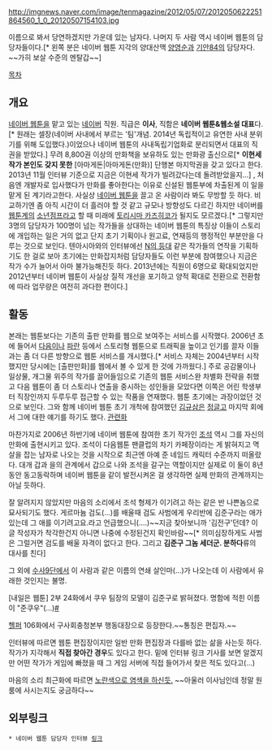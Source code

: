 http://imgnews.naver.com/image/tenmagazine/2012/05/07/2012050622251864560_1_0_20120507154103.jpg

이름으로 봐서 당연하겠지만 가운데 있는 남자다. 나머지 두 사람 역시 네이버 웹툰의 담당자들이다.[* 왼쪽 분은 네이버 웹툰 지각의 양대산맥 [[양영순]]과 [[기안84]]의 담당자다. ~~가히 보살 수준의 멘탈갑~~]

[[목차]]
== 개요 ==
[[네이버 웹툰]]을 맡고 있는 [[네이버]] 직원. 직급은 '''이사''', 직함은 '''네이버 웹툰&웹소설 대표'''다.[* 원래는 셀장(네이버 사내에서 부르는 '팀'개념. 2014년 독립적이고 유연한 사내 분위기를 위해 도입했다.)이었으나 네이버 웹툰의 사내독립기업화로 분리되면서 대표의 직권을 받았다.] 무려 8,800권 이상의 만화책을 보유하도 있는 만화광 출신으로[* '''이현세 작가 본인도 갖지 못한''' [아마게돈|아마게돈(만화)] 단행본 마지막권을 갖고 있다고 한다. 2013년 11월 인터뷰 기준으로 지금은 이현세 작가가 빌려갔다는데 돌려받았을지...] , 처음엔 개발자로 입사했다가 만화를 좋아한다는 이유로 신설된 웹툰부에 차출된게 이 일을 맡게 된 계기라고한다. 사실상 [[네이버 웹툰]]을 끌고 온 사람이라 봐도 무방할 듯 하다. 비교하기엔 좀 아직 시간이 더 흘러야 할 것 같고 규모나 방향성도 다르긴 하지만 네이버를 [[웹툰]]계의 [[소년점프]]라고 할 때 미래에 [[토리시마 카즈히코]]가 될지도 모르겠다.[* 그렇지만 3명의 담당자가 100명이 넘는 작가들을 상대하는 네이버 웹툰의 특징상 이들이 스토리에 개입하는 일은 거의 없고 단지 초기 기획이나 원고료, 연재등의 행정적인 부분만을 다루는 것으로 보인다. 텐아시아와의 인터뷰에선 [[N의 등대]] 같은 작가들의 연작을 기획하기도 한 걸로 보아 초기에는 만화잡지처럼 담당자들도 이런 부분에 참여했으나 지금은 작가 수가 늘어서 아마 불가능해진듯 하다. 2013년에는 직원이 6명으로 확대되었지만 2012년부터 네이버 웹툰이 사실상 질적 개선을 포기하고 양적 확대로 전환으로 전환함에 따라 업무량은 여전히 과다한 편이다.]
== 활동 ==
본래는 웹툰보다는 기존의 출판 만화를 웹으로 보여주는 서비스를 시작했다. 2006년 초에 들어서 [[다음]]이나 [[파란]] 등에서 스토리형 웹툰으로 트래픽을 높이고 인기를 끌자 이들과는 좀 더 다른 방향으로 웹툰 서비스를 개시했다.[* 서비스 자체는 2004년부터 시작했지만 당시에는 [출판만화]를 웹에서 볼 수 있게 한 것에 가까웠다.] 주로 공감물이나 일상물, 개그물 위주의 작가를 끌어들임으로 기존의 웹툰 서비스완 차별화 전략을 취했고 다음 웹툰이 좀 더 스토리나 연출을 중시하는 성인들을 모았다면 이쪽은 어린 학생부터 직장인까지 두루두루 접근할 수 있는 작품을 연재했다. 웹툰 초기에는 과장이었던 것으로 보인다. 그와 함께 네이버 웹툰 초기 개척에 참여했던 [[김규삼]]은 [[정글고]] 마지막 회에서 그에 대한 얘기를 하기도 했다. [http://comic.naver.com/webtoon/detail.nhn?titleId=15640&no=467&weekday=mon 관련화]

마찬가지로 2006년 하반기에 네이버 웹툰에 참여한 초기 작가인 [[조석]] 역시 그를 자신의 만화에 출현시키고 있다. 조석이 다음웹툰 팬클럽의 차기 카페장이라는 게 밝혀지고 멱살을 잡는 남자로 나오는 것을 시작으로 최근엔 아예 준 네임드 캐릭터 수준까지 떠올랐다. 대개 갑과 을의 관계에서 갑으로 나와 조석을 갈구는 역할이지만 실제로 이 둘이 8년동안 동고동락하며 네이버 웹툰을 같이 발전시켜온 걸 생각하면 실제 만화의 관계까지는 아닐 듯하다.

잘 알려지지 않았지만 마음의 소리에서 조석 형제가 이기려고 하는 같은 반 나쁜놈으로 묘사되기도 했다. 게르마늄 검도(...)를 배울때 검도 사범에게 우리반에 김준구라는 애가 있는데 그 애를 이기려고요.라고 언급했으니(....)~~지금 찾아보니까 '김전구'던데? 이 글 작성자가 착각한건지 아니면 나중에 수정된건지 확인바람~~[* 의미심장하게도 사범은 그럴거면 검도를 배울 자격이 없다고 한다. 그리고 '''김준구 그놈 세더군. 분하다'''류의 대사를 친다]

그 외에 [[수사9단]]에서 이 사람과 같은 이름의 연쇄 살인마(...)가 나오는데 이 사람에서 유래한 것인지는 불명.

[내일은 웹툰] 2부 24화에서 쿠우 팀장의 모델이 김준구로 밝혀졌다. 명함에 적힌 이름이 "준쿠우"(...)[http://comic.naver.com/webtoon/detail.nhn?titleId=546750&no=77&weekday=thu #]

[[헬퍼]] 106화에서 구사회충청본부 행동대장으로 등장한다.~~통칭은 편집자.~~

인터뷰에 따르면 웹툰 편집장이지만 일반 만화 편집장과 다를바 없는 삶을 사는듯 하다. 작가가 지각해서 '''직접 찾아간 경우'''도 있다고 한다. 밑에 인터뷰 링크 기사를 보면 알겠지만 어떤 작가가 게임에 빠졌을 때 그 게임 서버에 직접 들어가서 찾은 적도 있다고(...)

마음의 소리 최근화에 따르면 [http://comic.naver.com/webtoon/detail.nhn?titleId=20853&no=917&weekday=tue 노란색으로 염색을 하신듯.] ~~아울러 이사님인데 정말 원룸에 사시는지도 궁금하다~~
== 외부링크 ==
 * 네이버 웹툰 담당자 인터뷰 [http://news.naver.com/main/read.nhn?mode=LSD&mid=sec&sid1=103&oid=312&aid=0000013724 링크]
